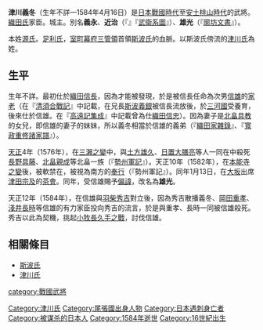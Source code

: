 {{日本武士
|名稱= 津川 義冬
|圖片名稱= 
|圖片大小= 
|圖片說明= 
|時代= [[日本戰國時代|日本戰國時代]]—[[安土桃山時代|安土桃山時代]]
|出生日期= 不詳
|出生地點= 
|逝世日期= [[天正_(日本)|天正]]12年3月6日（1584年4月16日）
|逝世地點= 
|假名= 
|羅馬字= 
|幼名= 
|改名= 義冬→雄光（『[[廓坊文書|廓坊文書]]』）
|别名= 義永、近治（『{{tsl|ja|続群書類従|續群書類從}}』『[[武衛系圖|武衛系圖]]』）<BR>玄蕃允（通稱）（『武衛系圖』）
|諡号= 
|神号= 
|戒名= 
|洗禮名= 
|墓所= 
|朝廷官位= [[從五位下|從五位下]]（『武衛系圖』）
|幕府職位= 
|主君= [[織田信長|織田信長]]→[[織田信忠|信忠]]？→[[織田信雄|信雄]]
|藩= 
|氏族= [[斯波氏|斯波氏]]流[[津川氏|津川氏]]
|父母= 父：[[斯波義統|斯波義統]]
|養父= 
|養母= 
|兄弟= 兄：[[斯波義銀|斯波義銀]]
|姐妹= 
|正室= [[北畠具教|北畠具教]]的女兒
|側室= 
|嗣子= 
|嗣女= 
|養子= 
|養女= 
}}
{{japanese|japanese=津川 義冬|kana=つがわ よしふゆ|romaji=Tsugawa Yoshifuyu}}
'''津川義冬'''（生年不詳—1584年4月16日）是[[日本戰國時代|日本戰國時代]]至[[安土桃山時代|安土桃山時代]]的武將。[[織田氏|織田氏]]家臣。{{tsl|ja|松ヶ島城|松島城}}城主。別名'''義永'''、'''近治'''（『{{tsl|ja|続群書類従|續群書類從}}』『[[武衛系圖|武衛系圖]]』）、'''雄光'''（『[[廓坊文書|廓坊文書]]』）。

本姓[[源氏|源氏]]。[[足利氏|足利氏]]{{tsl|ja|一門}}，[[室町幕府|室町幕府]][[三管領|三管領]]首領[[斯波氏|斯波氏]]的血脈。以斯波氏傍流的[[津川氏|津川氏]]為姓。

== 生平 ==
生年不詳。最初仕於[[織田信長|織田信長]]，因為才能被發現，於是被信長任命為次男[[織田信雄|信雄]]的[[家老|家老]]（在『[[清須合戰記|清須合戰記]]』中記載，在兄長[[斯波義銀|斯波義銀]]被信長流放後，於[[三河國|三河國]]受養育，後來仕於信雄。在『[[高遠記集成|高遠記集成]]』中記載曾為仕[[織田信忠|織田信忠]]）。因為妻子是[[北畠具教|北畠具教]]的女兒，即信雄的妻子的妹妹，所以義冬相當於信雄的義弟（『[[織田家雜錄|織田家雜錄]]』、『[[寬政重修諸家譜|寬政重修諸家譜]]』）。

[[天正_(日本)|天正]]4年（1576年），在[[三瀨之變|三瀨之變]]中，與[[土方雄久|土方雄久]]、[[日置大膳亮|日置大膳亮]]等人一同在{{tsl|ja|田丸城}}中殺死[[長野具藤|長野具藤]]、[[北畠親成|北畠親成]]等北畠一族（『[[勢州軍記|勢州軍記]]』）。天正10年（1582年），在[[本能寺之變|本能寺之變]]後，被軟禁在{{tsl|ja|松ヶ島城|松島城}}，被視為南方的[[奉行|奉行]]（『勢州軍記』）。同年1月13日，在[[大阪市|大坂]]出席[[津田宗及|津田宗及]]的[[茶會|茶會]]。同年，受信雄賜予[[偏諱|偏諱]]，改名為'''雄光'''。

天正12年（1584年），在信雄與[[羽柴秀吉|羽柴秀吉]]對立後，因為秀吉散播義冬、[[岡田重孝|岡田重孝]]、[[淺井長時|淺井長時]]等信雄的有力家臣投向秀吉的流言，於是與重孝、長時一同被信雄殺死。秀吉以此為契機，挑起[[小牧長久手之戰|小牧長久手之戰]]，討伐信雄。

== 相關條目 ==
*[[斯波氏|斯波氏]]
*[[津川氏|津川氏]]

[[Category:津川氏|Category:津川氏]]
[[category:戰國武將|category:戰國武將]]
[[Category:尾張國出身人物|Category:尾張國出身人物]]
[[Category:日本遇刺身亡者|Category:日本遇刺身亡者]]
[[Category:被谋杀的日本人|Category:被谋杀的日本人]]
[[Category:1584年逝世|Category:1584年逝世]]
[[Category:16世紀出生|Category:16世紀出生]]